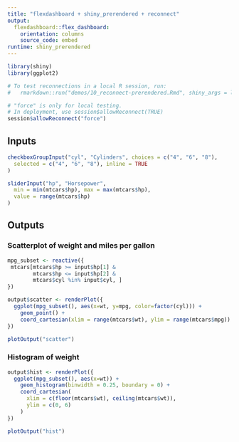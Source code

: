 ```yaml
---
title: "flexdashboard + shiny_prerendered + reconnect"
output: 
  flexdashboard::flex_dashboard:
    orientation: columns
    source_code: embed
runtime: shiny_prerendered
---
```


```r
library(shiny)
library(ggplot2)
```

```r
# To test reconnections in a local R session, run:
#   rmarkdown::run("demos/10_reconnect-prerendered.Rmd", shiny_args = list(launch.browser=FALSE))

# "force" is only for local testing.
# In deployment, use session$allowReconnect(TRUE)
session$allowReconnect("force")
```

Inputs {.sidebar}
-----------------------------------------------------------------------

```r
checkboxGroupInput("cyl", "Cylinders", choices = c("4", "6", "8"),
  selected = c("4", "6", "8"), inline = TRUE
)

sliderInput("hp", "Horsepower",
  min = min(mtcars$hp), max = max(mtcars$hp),
  value = range(mtcars$hp)
)
```

Outputs
-----------------------------------------------------------------------

### Scatterplot of weight and miles per gallon

```r
mpg_subset <- reactive({
 mtcars[mtcars$hp >= input$hp[1] &
        mtcars$hp <= input$hp[2] &
        mtcars$cyl %in% input$cyl, ]
})

output$scatter <- renderPlot({
  ggplot(mpg_subset(), aes(x=wt, y=mpg, color=factor(cyl))) +
    geom_point() +
    coord_cartesian(xlim = range(mtcars$wt), ylim = range(mtcars$mpg))
})
```

```r
plotOutput("scatter")
```

### Histogram of weight

```r
output$hist <- renderPlot({
  ggplot(mpg_subset(), aes(x=wt)) +
    geom_histogram(binwidth = 0.25, boundary = 0) +
    coord_cartesian(
      xlim = c(floor(mtcars$wt), ceiling(mtcars$wt)),
      ylim = c(0, 6)
    )
})
```

```r
plotOutput("hist")
```

